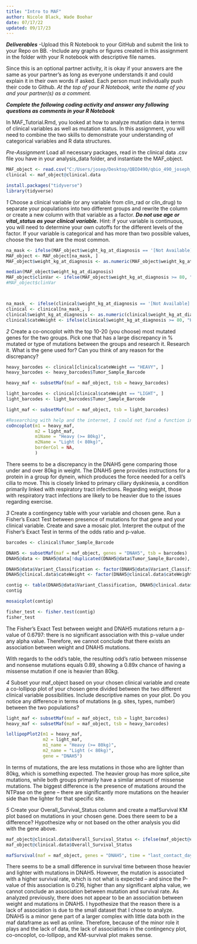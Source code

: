 ---
title: "Intro to MAF"
author: Nicole Black, Wade Boohar
date: 07/17/22
updated: 09/17/23
---

***Deliverables***
-Upload this R Notebook to your GitHub and submit the link to your Repo on BB.
-Include any graphs or figures created in this assignment in the folder with your R notebook with descriptive file names.

Since this is an optional partner activity, it is okay if your answers are the same as your partner’s as long as everyone understands it and could explain it in their own words if asked. Each person must individually push their code to Github. *At the top of your R Notebook, write the name of you and your partner(s) as a comment.*

***Complete the following coding activity and answer any following questions as comments in your R Notebook***

In MAF_Tutorial.Rmd, you looked at how to analyze mutation data in terms of clinical variables as well as mutation status. In this assignment, you will need to combine the two skills to demonstrate your understanding of categorical variables and R data structures.

*Pre-Assignment*
Load all necessary packages, read in the clinical data .csv file you have in your analysis_data folder, and instantiate the MAF_object.
```{r}
MAF_object <- read.csv("C:/Users/josep/Desktop/QBIO490/qbio_490_joseph_kim/analysis_data/skcm_clinical_data.csv")
clinical <- maf_object@clinical.data

install.packages("tidyverse")
library(tidyverse)
```


*1*
Choose a clinical variable (or any variable from clin_rad or clin_drug) to separate your populations into two different groups and rewrite the column or create a new column with that variable as a factor. ***Do not use age or vital_status as your clinical variable.*** Hint: if your variable is continuous, you will need to determine your own cutoffs for the different levels of the factor. If your variable is categorical and has more than two possible values, choose the two that are the most common.
```{r}
na_mask <- ifelse(MAF_object$weight_kg_at_diagnosis == '[Not Available]', FALSE, TRUE)
MAF_object <- MAF_object[na_mask, ]
MAF_object$weight_kg_at_diagnosis <- as.numeric(MAF_object$weight_kg_at_diagnosis)

median(MAF_object$weight_kg_at_diagnosis)
MAF_object$clinVar <- ifelse(MAF_object$weight_kg_at_diagnosis >= 80, "HEAVY", "LIGHT")
#MAF_object$clinVar



na_mask_ <- ifelse(clinical$weight_kg_at_diagnosis == '[Not Available]', FALSE, TRUE)
clinical <- clinical[na_mask_, ]
clinical$weight_kg_at_diagnosis <- as.numeric(clinical$weight_kg_at_diagnosis)
clinical$cateWeight <- ifelse(clinical$weight_kg_at_diagnosis >= 80, "HEAVY", "LIGHT")
```


*2*
Create a co-oncoplot with the top 10-20 (you choose) most mutated genes for the two groups. Pick one that has a large discrepancy in % mutated or type of mutations between the groups and research it. 
Research it. What is the gene used for? Can you think of any reason for the discrepancy?
```{r}
heavy_barcodes <- clinical[clinical$cateWeight == "HEAVY", ]
heavy_barcodes <- heavy_barcodes$Tumor_Sample_Barcode

heavy_maf <- subsetMaf(maf = maf_object, tsb = heavy_barcodes)

light_barcodes <- clinical[clinical$cateWeight == "LIGHT", ]
light_barcodes <- light_barcodes$Tumor_Sample_Barcode

light_maf <- subsetMaf(maf = maf_object, tsb = light_barcodes)

#Researching with help and the internet, I could not find a function in coOncoplot that increases the number of genes that appear, so I stuck with the default. There is a function for normal oncoplots, but not for co-oncoplots.
coOncoplot(m1 = heavy_maf,
           m2 = light_maf,
           m1Name = "Heavy (>= 80kg)",
           m2Name = "Light (< 80kg)",
           borderCol = NA,
           )
```
There seems to be a discrepancy in the DNAH5 gene comparing those under and over 80kg in weight. The DNAH5 gene provides instructions for a protein in a group for dynein, which produces the force needed for a cell's cilia to move. This is closely linked to primary ciliary dyskinesia, a condition primarily linked with respiratory tract infections. Regarding weight, those with respiratory tract infections are likely to be heavier due to the issues regarding exercise. 

*3*
Create a contingency table with your variable and chosen gene. Run a Fisher’s Exact Test between presence of mutations for that gene and your clinical variable. Create and save a mosaic plot. 
Interpret the output of the Fisher’s Exact Test in terms of the odds ratio and p-value.
```{r}
barcodes <- clinical$Tumor_Sample_Barcode

DNAH5 <- subsetMaf(maf = maf_object, genes = "DNAH5", tsb = barcodes)
DNAH5@data <- DNAH5@data[!duplicated(DNAH5@data$Tumor_Sample_Barcode), ]

DNAH5@data$Variant_Classification <- factor(DNAH5@data$Variant_Classification)
DNAH5@clinical.data$cateWeight <- factor(DNAH5@clinical.data$cateWeight)

contig <- table(DNAH5@data$Variant_Classification, DNAH5@clinical.data$cateWeight)
contig

mosaicplot(contig)

fisher_test <- fisher.test(contig)
fisher_test

```
The Fisher's Exact Test between weight and DNAH5 mutations return a p-value of 0.6797: there is no significant association with this p-value under any alpha value. Therefore, we cannot conclude that there exists an association between weight and DNAH5 mutations.

With regards to the odd's table, the resulting odd's ratio between missense and nonsense mutations equals 0.89, showing a 0.89x chance of having a missense mutation if one is heavier than 80kg.

*4*
Subset your maf_object based on your chosen clinical variable and create a co-lollipop plot of your chosen gene divided between the two different clinical variable possibilities. Include descriptive names on your plot.
Do you notice any difference in terms of mutations (e.g. sites, types, number) between the two populations?
```{r}
light_maf <- subsetMaf(maf = maf_object, tsb = light_barcodes)
heavy_maf <- subsetMaf(maf = maf_object, tsb = heavy_barcodes)

lollipopPlot2(m1 = heavy_maf,
              m2 = light_maf,
              m1_name = "Heavy (>= 80kg)",
              m2_name = "Light (< 80kg)",
              gene = "DNAH5")
```
In terms of mutations, the are less mutations in those who are lighter than 80kg, which is something expected. The heavier group has more splice_site mutations, while both groups primarily have a similar amount of missense mutations. The biggest difference is the presence of mutations around the NTPase on the gene -- there are significantly more mutations on the heavier side than the lighter for that specific site. 

*5*
Create your Overall_Survival_Status column and create a mafSurvival KM plot based on mutations in your chosen gene.
Does there seem to be a difference? Hypothesize why or not based on the other analysis you did with the gene above.
```{r}
maf_object@clinical.data$Overall_Survival_Status <- ifelse(maf_object@clinical.data$vital_status == "Alive", TRUE, FALSE)
maf_object@clinical.data$Overall_Survival_Status

mafSurvival(maf = maf_object, genes = "DNAH5", time = "last_contact_days_to", Status = "Overall_Survival_Status", isTCGA = TRUE)
```
There seems to be a small difference in survival time between those heavier and lighter with mutations in DNAH5. However, the mutation is associated with a higher survival rate, which is not what is expected -- and since the P-value of this association is 0.216, higher than any significant alpha value, we cannot conclude an association between mutation and survival rate. As analyzed previously, there does not appear to be an association between weight and mutations in DNAH5.
I hypothesize that the reason there is a lack of association is due to the small dataset that I chose to analyze. DNAH5 is a minor gene part of a larger complex with little data both in the maf dataframe as well as online. Therefore, because of the minor role it plays and the lack of data, the lack of associations in the contingency plot, co-oncoplot, co-lollipop, and KM-survival plot makes sense. 